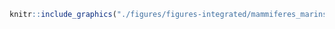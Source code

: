 <!-- #### Mammifères marins - Béluga {-} -->


<!-- -------------------------------------------------- -->

```r
knitr::include_graphics("./figures/figures-integrated/mammiferes_marins-beluga.png")
```

<br>
